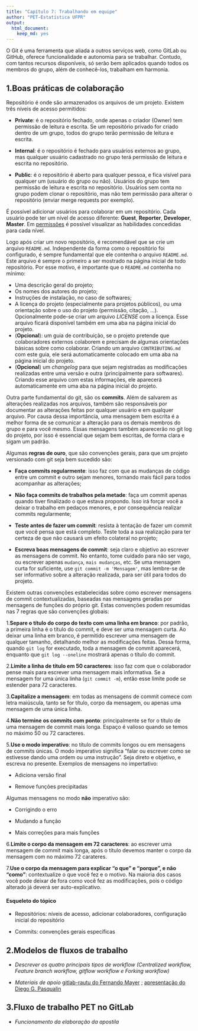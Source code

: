 ```yaml
---
title: "Capítulo 7: Trabalhando em equipe"
author: "PET-Estatística UFPR"
output: 
  html_document: 
    keep_md: yes
---
```


O Git é uma ferramenta que aliada a outros serviços web, como GitLab ou 
GitHub, oferece funcionalidade e autonomia para se trabalhar. 
Contudo, com tantos recursos disponíveis, só serão bem aplicados quando 
todos os membros do grupo, além de conhecê-los, trabalham em harmonia.

## 1.Boas práticas de colaboração

Repositório é onde são armazenados os arquivos de um projeto. Existem 
três níveis de acesso permitidos:

- **Private**: é o repositório fechado, onde apenas o criador (Owner) tem 
permissão de leitura e escrita. Se um repositório privado for criado 
dentro de um grupo, todos do grupo terão permissão de leitura e escrita.


- **Internal**: é o repositório é fechado para usuários externos ao
grupo, mas qualquer usuário cadastrado no grupo terá permissão de leitura
e escrita no repositório.


- **Public**: é o repositório é aberto para qualquer pessoa, e fica
visível para qualquer um (usuário do grupo ou não). Usuários do grupo
tem permissão de leitura e escrita no repositório. Usuários sem conta 
no grupo podem clonar o repositório, mas não tem permissão para alterar 
o repositório (enviar merge requests por exemplo).

É possível adicionar usuários para colaborar em um repositório. Cada 
usuário pode ter um nível de acesso diferente: **Guest**, **Reporter**,
**Developer**, **Master**. Em <a href="https://gitlab.c3sl.ufpr.br/help/permissions/permissions">
permissões</a> é possível visualizar as habilidades concedidas para cada 
nível.

Logo após criar um novo repositório, é recomendável que se crie um arquivo
`README.md`. Independente da forma como o repositório foi configurado, 
é sempre fundamental que ele contenha o arquivo `README.md`. 
Este arquivo é sempre o primeiro a ser mostrado na página inicial 
de todo repositório. Por esse motivo, é importante que o `README.md` 
contenha no mínimo:

- Uma descrição geral do projeto;
- Os nomes dos autores do projeto;
- Instruções de instalação, no caso de softwares;
- A licença do projeto (especialmente para projetos públicos), ou uma 
orientação sobre o uso do projeto (permissão, citação, ...). 
Opcionalmente pode-se criar um arquivo *LICENSE* com a licença. 
Esse arquivo ficará disponível também em uma aba na página inicial do 
projeto.
- (**Opcional**): um guia de contribuição, se o projeto pretende que 
colaboradores externos colaborem e precisam de algumas orientações básicas
sobre como colaborar. Criando um arquivo `CONTRIBUTING.md` com este guia,
ele será automaticamente colocado em uma aba na página inicial do projeto.
- (**Opcional**) um *changelog* para que sejam registradas as modificações 
realizadas entre uma versão e outra (principalmente para softwares). 
Criando esse arquivo com estas informações, ele aparecerá automaticamente 
em uma aba na página inicial do projeto. 

Outra parte fundamental do git, são os **commits**. Além de salvarem as
alterações realizadas nos arquivos, também são responsáveis por documentar
as alterações feitas por qualquer usuário e em qualquer arquivo.
Por causa dessa importância, uma mensagem bem escrita é a melhor forma 
de se comunicar a alteração para os demais membros do grupo e para você 
mesmo. Essas mensagens também aparecerão no git log do projeto,
por isso é essencial que sejam bem escritas, de forma clara e sigam um 
padrão.

Algumas **regras de ouro**, que são convenções gerais, para que um projeto 
versionado com git seja bem sucedido são:

- **Faça commits regularmente**: isso faz com que as mudanças de código 
entre um commit e outro sejam menores, tornando mais fácil para todos 
acompanhar as alterações;

- **Não faça commits de trabalhos pela metade**: faça um commit apenas 
quando tiver finalizado o que estava propondo. Isso irá forçar você a 
deixar o trabalho em pedaços menores, e por consequência realizar
commits regularmente;

- **Teste antes de fazer um commit**: resista à tentação de fazer um commit 
que você pensa que está completo. Teste toda a sua realização para 
ter certeza de que não causará um efeito colateral no projeto;

- **Escreva boas mensagens de commit**: seja claro e objetivo ao escrever 
as mensagens de commit. No entanto, tome cuidado para não ser vago, ou 
escrever apenas `mudança`, `mais mudanças`, etc. Se uma mensagem curta for suficiente, use `git commit -m 'Mensagem'`, mas lembre-se de ser 
informativo sobre a alteração realizada, para ser útil para todos do 
projeto.

Existem outras convenções estabelecidas sobre como escrever mensagens 
de commit contextualizadas, baseadas nas mensagens geradas por mensagens
de funções do próprio git. Estas convenções podem resumidas nas 7 regras
que são convenções globais:

1.**Separe o título do corpo do texto com uma linha em branco**: por padrão, 
a primeira linha é o título do commit, e deve ser uma mensagem curta. 
Ao deixar uma linha em branco, é permitido escrever uma mensagem de 
qualquer tamanho, detalhando melhor as modificações feitas. 
Dessa forma, quando  `git log` for executado, toda a mensagem de commit
aparecerá, enquanto que `git log --oneline` mostrará apenas o título do 
commit. 

2.**Limite a linha de título em 50 caracteres**: isso faz com que o 
colaborador pense mais para escrever uma mensagem mais informativa.
Se a mensagem for uma única linha (`git commit -m`), então esse limite 
pode se estender para 72 caracteres.

3.**Capitalize a mensagem**: em todas as mensagens de commit comece com 
letra maiúscula, tanto se for título, corpo da mensagem, ou apenas 
uma mensagem de uma única linha.

4.**Não termine os commits com ponto**: principalmente se for o título 
de uma mensagem de commit mais longa. Espaço é valioso quando se temos 
no máximo 50 ou 72 caracteres.

5.**Use o modo imperativo**: no título de commits longos ou em mensagens 
de commits únicas. O modo imperativo significa "falar ou escrever como 
se estivesse dando uma ordem ou uma instrução". Seja direto e objetivo, 
e escreva no presente. Exemplos de mensagens no impertativo:

- Adiciona versão final

- Remove funções precipitadas

Algumas mensagens no modo **não** imperativo são:

- Corrigindo o erro

- Mudando a função 

- Mais correções para mais funções

6.**Limite o corpo da mensagem em 72 caracteres**: ao escrever uma mensagem 
de commit mais longa, após o título devemos manter o corpo da mensagem 
com no máximo 72 carateres.


7.**Use o corpo da mensagem para explicar "o que" e "porque", e não "como"**: contextualize o que você fez e o motivo. Na maioria dos casos você pode 
deixar de fora como você fez as modificações, pois o código alterado já 
deverá ser auto-explicativo. 


#### Esqueleto do tópico

- Repositórios: níveis de acesso, adicionar colaboradores, configuração 
inicial do repositório

- Commits: convenções gerais específicas


## 2.Modelos de fluxos de trabalho

- *Descrever os quatro principais tipos de workflow (Centralized workflow,
Feature branch workflow, gitflow workflow e Forking workflow)*

- *Materiais de apoio* <a href="http://git.leg.ufpr.br/leg/gitlab-rautu/blob/master/CONTRIBUTING.md">
gitlab-rautu do Fernando Mayer</a> ; 
<a href="https://prezi.com/_lm8kozmii8n/git-workflow/"> apresentação do 
Diego G. Pasqualin</a>


## 3.Fluxo de trabalho PET no GitLab

- *Funcionamento da elaboração da apostila*